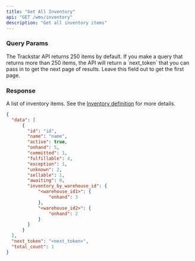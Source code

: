 ```yaml
---
title: "Get All Inventory"
api: "GET /wms/inventory"
description: "Get all inventory items"
---
```


<Snippet file="headers.mdx" />

### Query Params
<ParamField query="page_token" type="string" optional>
  The Trackstar API returns 250 items by default.
  If you make a query that returns more than 250 items, the API will return a `next_token` that you can pass in to get the next page of results.
  Leave this field out to get the first page.
</ParamField>

### Response

<ResponseField name="data" type="list of object">

A list of inventory items. See the [Inventory definition](/wms-api/inventory/info) for more details.

<Snippet file="inventory.mdx" />

</ResponseField>

<Snippet file="total_count.mdx" />

<Snippet file="next-token.mdx" />

<ResponseExample>

```json Response
{
  "data": [
      {
        "id": "id",
        "name": "name",
        "active": true,
        "onhand": 5,
        "committed": 1,
        "fulfillable": 4,
        "exception": 1,
        "unknown": 2,
        "sellable": 1,
        "awaiting": 0,
        "inventory_by_warehouse_id": {
            "<warehouse_id1>": {
                "onhand": 3
            },
            "<warehouse_id2>": {
                "onhand": 2
            }
        }
      }
  ],
  "next_token": "<next_token>",
  "total_count": 1
}
```

</ResponseExample>
